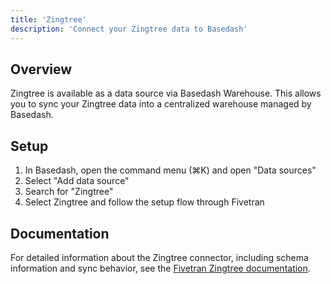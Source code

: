 ```yaml
---
title: 'Zingtree'
description: 'Connect your Zingtree data to Basedash'
---
```


## Overview

Zingtree is available as a data source via Basedash Warehouse. This allows you to sync your Zingtree data into a centralized warehouse managed by Basedash.

## Setup

1. In Basedash, open the command menu (⌘K) and open "Data sources"
2. Select "Add data source"
3. Search for "Zingtree"
4. Select Zingtree and follow the setup flow through Fivetran

## Documentation

For detailed information about the Zingtree connector, including schema information and sync behavior, see the [Fivetran Zingtree documentation](https://fivetran.com/docs/connectors/applications/zingtree).
